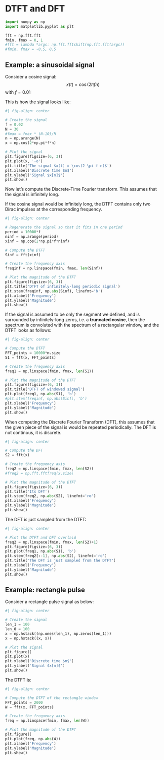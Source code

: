 # DTFT and DFT

```python
import numpy as np
import matplotlib.pyplot as plt

fft = np.fft.fft
fmin, fmax = 0, 1
#fft = lambda *args: np.fft.fftshift(np.fft.fft(args))
#fmin, fmax = -0.5, 0.5

```


## Example: a sinusoidal signal

Consider a cosine signal:
$$x(t) = \cos(2 \pi f n)$$
with $f = 0.01$

This is how the signal looks like:

```python
#| fig-align: center

# Create the signal
f = 0.02
N = 30
#fmax = fmax * (N-10)/N
n = np.arange(N)
x = np.cos(2*np.pi*f*n)

# Plot the signal
plt.figure(figsize=(6, 3))
plt.plot(x, '-o')
plt.title('The signal $x(t) = \cos(2 \pi f n)$')
plt.xlabel('Discrete time $n$')
plt.ylabel('Signal $x[n]$')
plt.show()
```

Now let's compute the Discrete-Time Fourier transform. This assumes that the signal is infinitely long.

If the cosine signal would be infinitely long, the DTFT contains only two Dirac impulses at the corresponding frequency.

```python
#| fig-align: center

# Regenerate the signal so that it fits in one period
period = 10000*f
ninf = np.arange(period)
xinf = np.cos(2*np.pi*f*ninf)

# Compute the DTFT
Sinf = fft(xinf)

# Create the frequency axis
freqinf = np.linspace(fmin, fmax, len(Sinf))

# Plot the magnitude of the DTFT
plt.figure(figsize=(6, 3))
plt.title('DTFT of infinitely-long periodic signal')
plt.stem(freqinf, np.abs(Sinf), linefmt='b')
plt.xlabel('Frequency')
plt.ylabel('Magnitude')
plt.show()
```

If the signal is assumed to be only the segment we defined, and is surrounded by infinitely-long zeros, i.e. a **truncated cosine**, then the spectrum is
convoluted with the spectrum of a rectangular window, and the DTFT looks as follows:

```python
#| fig-align: center

# Compute the DTFT
FFT_points = 10000*n.size
S1 = fft(x, FFT_points)

# Create the frequency axis
freq1 = np.linspace(fmin, fmax, len(S1))

# Plot the magnitude of the DTFT
plt.figure(figsize=(6, 3))
plt.title('DTFT of windowed signal')
plt.plot(freq1, np.abs(S1), 'b')
#plt.stem(freqinf, np.abs(Sinf), 'b')
plt.xlabel('Frequency')
plt.ylabel('Magnitude')
plt.show()
```

When computing the Discrete Fourier Transform (DFT), this assumes that the given piece of the signal is would be repeated periodically. 
The DFT is not continous, it is discrete.

```python
#| fig-align: center

# Compute the DFT
S2 = fft(x)

# Create the frequency axis
freq2 = np.linspace(fmin, fmax, len(S2))
#freq2 = np.fft.fftfreq(x.size)

# Plot the magnitude of the DTFT
plt.figure(figsize=(6, 3))
plt.title('Its DFT')
plt.stem(freq2, np.abs(S2), linefmt='ro')
plt.xlabel('Frequency')
plt.ylabel('Magnitude')
plt.show()
```

The DFT is just sampled from the DTFT:

```python
#| fig-align: center

# Plot the DTFT and DFT overlaid
freq2 = np.linspace(fmin, fmax, len(S2)+1)
plt.figure(figsize=(6, 3))
plt.plot(freq1, np.abs(S1), 'b')
plt.stem(freq2[:-1], np.abs(S2), linefmt='ro')
plt.title('The DFT is just sampled from the DTFT')
plt.xlabel('Frequency')
plt.ylabel('Magnitude')
plt.show()
```

## Example: rectangle pulse

Consider a rectangle pulse signal as below:

```python
#| fig-align: center

# Create the signal
len_1 = 100
len_0 = 100
x = np.hstack((np.ones(len_1), np.zeros(len_1)))
x = np.hstack((x, x))

# Plot the signal
plt.figure()
plt.plot(x)
plt.xlabel('Discrete time $n$')
plt.ylabel('Signal $x[n]$')
plt.show()
```

The DTFT is:

```python
#| fig-align: center

# Compute the DTFT of the rectangle window
FFT_points = 2000
W = fft(x, FFT_points)

# Create the frequency axis
freq = np.linspace(fmin, fmax, len(W))

# Plot the magnitude of the DTFT
plt.figure()
plt.plot(freq, np.abs(W))
plt.xlabel('Frequency')
plt.ylabel('Magnitude')
plt.show()
```
